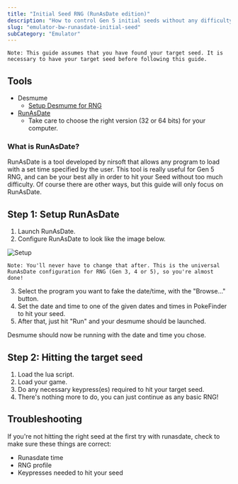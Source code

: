 ```yaml
---
title: "Initial Seed RNG (RunAsDate edition)"
description: "How to control Gen 5 initial seeds without any difficulty"
slug: "emulator-bw-runasdate-initial-seed"
subCategory: "Emulator"
---
```


```
Note: This guide assumes that you have found your target seed. It is necessary to have your target seed before following this guide.
```

## Tools

- Desmume
  - [Setup Desmume for RNG](https://www.pokemonrng.com/desmume-setup)
- [RunAsDate](https://www.nirsoft.net/utils/run_as_date.html)
  - Take care to choose the right version (32 or 64 bits) for your computer.

### What is RunAsDate?

RunAsDate is a tool developed by nirsoft that allows any program to load with a set time specified by the user. This tool is really useful for Gen 5 RNG, and can be your best ally in order to hit your Seed without too much difficulty. Of course there are other ways, but this guide will only focus on RunAsDate.

## Step 1: Setup RunAsDate

1. Launch RunAsDate.
2. Configure RunAsDate to look like the image below.

![Setup](/images/Black-and-White/Initial-Seed/Setup.png)

```
Note: You'll never have to change that after. This is the universal RunAsDate configuration for RNG (Gen 3, 4 or 5), so you're almost done!
```

3. Select the program you want to fake the date/time, with the "Browse..." button.
4. Set the date and time to one of the given dates and times in PokeFinder to hit your seed.
5. After that, just hit "Run" and your desmume should be launched.

Desmume should now be running with the date and time you chose.

## Step 2: Hitting the target seed

1. Load the lua script.
2. Load your game.
3. Do any necessary keypress(es) required to hit your target seed.
4. There's nothing more to do, you can just continue as any basic RNG!

## Troubleshooting

If you're not hitting the right seed at the first try with runasdate, check to make sure these things are correct:

- Runasdate time
- RNG profile
- Keypresses needed to hit your seed

